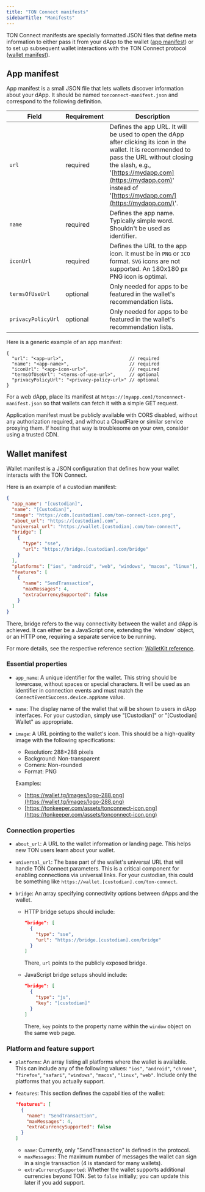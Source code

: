 ```yaml
---
title: "TON Connect manifests"
sidebarTitle: "Manifests"
---
```



TON Connect manifests are specially formatted JSON files that define meta information to either pass it from your dApp to the wallet ([app manifest](#app-manifest)) or to set up subsequent wallet interactions with the TON Connect protocol ([wallet manifest](#wallet-manifest)).

## App manifest

App manifest is a small JSON file that lets wallets discover information about your dApp. It should be named `tonconnect-manifest.json` and correspond to the following definition.

| Field              | Requirement | Description                                                                                                                                                                                                                                                         |
| ------------------ | ----------- | ------------------------------------------------------------------------------------------------------------------------------------------------------------------------------------------------------------------------------------------------------------------- |
| `url`              | required    | Defines the app URL. It will be used to open the dApp after clicking its icon in the wallet. It is recommended to pass the URL without closing the slash, e.g., '[https://mydapp.com](https://mydapp.com)' instead of '[https://mydapp.com/](https://mydapp.com/)'. |
| `name`             | required    | Defines the app name. Typically simple word. Shouldn't be used as identifier.                                                                                                                                                                                       |
| `iconUrl`          | required    | Defines the URL to the app icon. It must be in `PNG` or `ICO` format. `SVG` icons are not supported. An 180x180 px PNG icon is optimal.                                                                                                                             |
| `termsOfUseUrl`    | optional    | Only needed for apps to be featured in the wallet's recommendation lists.                                                                                                                                                                                           |
| `privacyPolicyUrl` | optional    | Only needed for apps to be featured in the wallet's recommendation lists.                                                                                                                                                                                           |

Here is a generic example of an app manifest:

```jsonc
{
  "url": "<app-url>",                        // required
  "name": "<app-name>",                      // required
  "iconUrl": "<app-icon-url>",               // required
  "termsOfUseUrl": "<terms-of-use-url>",     // optional
  "privacyPolicyUrl": "<privacy-policy-url>" // optional
}
```

For a web dApp, place its manifest at `https://[myapp.com]/tonconnect-manifest.json` so that wallets can fetch it with a simple GET request.

<Aside>
  Application manifest must be publicly available with CORS disabled, without any authorization required, and without a CloudFlare or similar service proxying them. If hosting that way is troublesome on your own, consider using a trusted CDN.
</Aside>

## Wallet manifest

Wallet manifest is a JSON configuration that defines how your wallet interacts with the TON Connect.

Here is an example of a custodian manifest:

```json
{
  "app_name": "[custodian]",
  "name": "[Custodian]",
  "image": "https://cdn.[custodian].com/ton-connect-icon.png",
  "about_url": "https://[custodian].com",
  "universal_url": "https://wallet.[custodian].com/ton-connect",
  "bridge": [
    {
      "type": "sse",
      "url": "https://bridge.[custodian].com/bridge"
    }
  ],
  "platforms": ["ios", "android", "web", "windows", "macos", "linux"],
  "features": [
    {
      "name": "SendTransaction",
      "maxMessages": 4,
      "extraCurrencySupported": false
    }
  ]
}
```

<Aside>
  There, bridge refers to the way connectivity between the wallet and dApp is achieved. It can either be a JavaScript one, extending the `window` object, or an HTTP one, requiring a separate service to be running.

  For more details, see the respective reference section: [WalletKit reference](/ecosystem/ton-connect/walletkit).
</Aside>

### Essential properties

- `app_name`: A unique identifier for the wallet. This string should be lowercase, without spaces or special characters. It will be used as an identifier in connection events and must match the `ConnectEventSuccess.device.appName` value.

- `name`: The display name of the wallet that will be shown to users in dApp interfaces. For your custodian, simply use "\[Custodian]" or "\[Custodian] Wallet" as appropriate.

- `image`: A URL pointing to the wallet's icon. This should be a high-quality image with the following specifications:

  - Resolution: 288×288 pixels
  - Background: Non-transparent
  - Corners: Non-rounded
  - Format: PNG

  Examples:

  - [https://wallet.tg/images/logo-288.png](https://wallet.tg/images/logo-288.png)
  - [https://tonkeeper.com/assets/tonconnect-icon.png](https://tonkeeper.com/assets/tonconnect-icon.png)

### Connection properties

- `about_url`: A URL to the wallet information or landing page. This helps new TON users learn about your wallet.

- `universal_url`: The base part of the wallet's universal URL that will handle TON Connect parameters. This is a critical component for enabling connections via universal links. For your custodian, this could be something like `https://wallet.[custodian].com/ton-connect`.

- `bridge`: An array specifying connectivity options between dApps and the wallet.
  - HTTP bridge setups should include:

    ```json
    "bridge": [
      {
        "type": "sse",
        "url": "https://bridge.[custodian].com/bridge"
      }
    ]
    ```

    There, `url` points to the publicly exposed bridge.

  - JavaScript bridge setups should include:

    ```json
    "bridge": [
      {
        "type": "js",
        "key": "[custodian]"
      }
    ]
    ```

    There, `key` points to the property name within the `window` object on the same web page.

### Platform and feature support

- `platforms`: An array listing all platforms where the wallet is available. This can include any of the following values: `"ios"`, `"android"`, `"chrome"`, `"firefox"`, `"safari"`, `"windows"`, `"macos"`, `"linux"`, `"web"`. Include only the platforms that you actually support.

- `features`: This section defines the capabilities of the wallet:

  ```json
  "features": [
    {
      "name": "SendTransaction",
      "maxMessages": 4,
      "extraCurrencySupported": false
    }
  ]
  ```

  - `name`: Currently, only "SendTransaction" is defined in the protocol.
  - `maxMessages`: The maximum number of messages the wallet can sign in a single transaction (4 is standard for many wallets).
  - `extraCurrencySupported`: Whether the wallet supports additional currencies beyond TON. Set to `false` initially; you can update this later if you add support.
